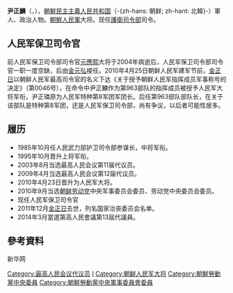 {{nofootnotes|time=2012-01-20T15:14:46+00:00}}
'''尹正麟'''（{{lang-ko|윤정린}}，{{bd|1938年|||}}），[[朝鮮民主主義人民共和国|朝鮮民主主義人民共和国]]（-{zh-hans: 朝鲜; zh-hant: 北韓}-）軍人、政治人物。[[朝鮮人民軍|朝鮮人民軍]]大将。现任[[護衛司令部|護衛司令部]]司令。

== 人民军保卫司令官 ==
前人民军保卫司令部司令官[[元應熙|元應熙]]大将于2004年病逝后，人民军保卫司令部司令官一职一度空缺，后由[[金元弘|金元弘]]接任。2010年4月25日朝鲜人民军建军节前，[[金正日|金正日]]以朝鲜人民军最高司令官的名义下达《关于授予朝鲜人民军指挥成员军事称号的决定》（第0046号），在命令中尹正麟作为第963部队的指挥成员被授予人民军大将军衔，尹正璘原为人民军特种第8军团军团长。后任第963部队部队长，在关于该部队是特种第8军团，还是人民军保卫司令部，尚有争议，以后者可能性居多。

== 履历 ==
* 1985年10月任人民武力部护卫司令部参谋长，中将军衔。
* 1995年10月晋升上将军衔。
* 2003年8月当选最高人民会议第11届代议员。
* 2009年4月当选最高人民会议第12届代议员。
* 2010年4月23日晋升为人民军大将。
* 2010年9月当选[[朝鲜劳动党|朝鲜劳动党]]中央军事委员会委员、劳动党中央委员会委员。
* 现任人民军保卫司令官
* 2011年12月[[金正日|金正日]]去世，列名国家治丧委员会名单。
* 2014年3月當選第高人民會議第13屆代議員。

== 參考資料 ==
新华网

{{DEFAULTSORT:Kim}}
[[Category:最高人民会议代议员|Category:最高人民会议代议员]]
[[Category:尹姓|I]]
[[Category:朝鲜人民军大将|Category:朝鲜人民军大将]]
[[Category:朝鮮勞動黨中央委員|Category:朝鮮勞動黨中央委員]]
[[Category:朝鮮勞動黨中央軍事委員會委員|Category:朝鮮勞動黨中央軍事委員會委員]]
{{bio-stub}}